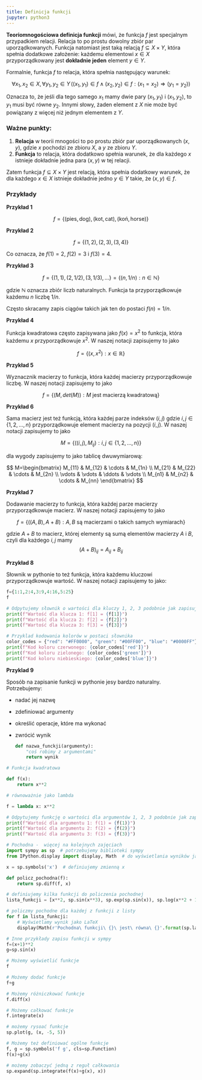 ```yaml
---
title: Definicja funkcji
jupyter: python3
---
```



**Teoriomnogościowa definicja funkcji** mówi, że funkcja $f$ jest specjalnym przypadkiem relacji. Relacja to po prostu dowolny zbiór par uporządkowanych. Funkcja natomiast jest taką relacją $f \subseteq X \times Y$, która spełnia dodatkowe założenie: każdemu elementowi $x \in X$ przyporządkowany jest **dokładnie jeden** element $y \in Y$.

Formalnie, funkcja $f$ to relacja, która spełnia następujący warunek:

$$
\forall x_1, x_2 \in X, \, \forall y_1, y_2 \in Y \, \left( (x_1, y_1) \in f \land (x_2, y_2) \in f : (x_1 = x_2) \Rightarrow (y_1 = y_2) \right)
$$

Oznacza to, że jeśli dla tego samego $x_1$ mamy dwie pary $(x_1, y_1)$ i $(x_1, y_2)$, to $y_1$ musi być równe $y_2$. Innymi słowy, żaden element z $X$ nie może być powiązany z więcej niż jednym elementem z $Y$.

### Ważne punkty:
1. **Relacja** w teorii mnogości to po prostu zbiór par uporządkowanych $(x, y)$, gdzie $x$ pochodzi ze zbioru $X$, a $y$ ze zbioru $Y$.
2. **Funkcja** to relacja, która dodatkowo spełnia warunek, że dla każdego $x$ istnieje dokładnie jedna para $(x, y)$ w tej relacji.

Zatem funkcja $f \subseteq X \times Y$ jest relacją, która spełnia dodatkowy warunek, że dla każdego $x \in X$ istnieje dokładnie jedno $y \in Y$ takie, że $(x, y) \in f$.


### Przykłady

**Przykład 1**

$$
f=\{(\text{pies}, \text{dog}), (\text{kot}, \text{cat}), (\text{koń}, \text{horse})\}
$$

**Przykład 2**

$$
f=\{(1,2), (2,3), (3,4)\}
$$

Co oznacza, że $f(1)=2$, $f(2)=3$ i $f(3)=4$.

**Przykład 3**

$$
f=\{(1,1),(2,1/2),(3,1/3),...\}=\{(n,1/n): n \in \mathbb{N}\}
$$

gdzie $\mathbb{N}$ oznacza zbiór liczb naturalnych. Funkcja ta przyporządkowuje każdemu $n$ liczbę $1/n$.

Często skracamy zapis ciągów takich jak ten do postaci $f(n)=1/n$.

**Przykład 4**

Funkcja kwadratowa często zapisywana jako $f(x)=x^2$ to funkcja, która każdemu $x$ przyporządkowuje $x^2$. W naszej notacji zapisujemy to jako 

$$
f=\{(x,x^2): x \in \mathbb{R}\}
$$

**Przykład 5**

Wyznacznik macierzy to funkcja, która każdej macierzy przyporządkowuje liczbę. W naszej notacji zapisujemy to jako

$$
f=\{(M,det(M)): M \text{ jest macierzą kwadratową}\}
$$

**Przykład 6**

Sama macierz jest też funkcją, która każdej parze indeksów $(i,j)$ gdzie $i,j \in \{1,2,...,n\}$ przyporządkowuje element macierzy na pozycji $(i,j)$. W naszej notacji zapisujemy to jako

$$
M=\{((i,j),M_{ij}): i,j \in \{1,2,...,n\}\}
$$

dla wygody zapisujemy to jako tablicę dwuwymiarową:

$$
M=\begin{bmatrix}
M_{11} & M_{12} & \cdots & M_{1n} \\
M_{21} & M_{22} & \cdots & M_{2n} \\
\vdots & \vdots & \ddots & \vdots \\
M_{n1} & M_{n2} & \cdots & M_{nn}
\end{bmatrix}
$$

**Przykład 7**

Dodawanie macierzy to funkcja, która każdej parze macierzy przyporządkowuje macierz. W naszej notacji zapisujemy to jako

$$
f=\{((A,B),A+B): A,B \text{ są macierzami o takich samych wymiarach}\}
$$

gdzie $A+B$ to macierz, której elementy są sumą elementów macierzy $A$ i $B$, czyli dla każdego $i,j$ mamy 
$$
(A+B)_{ij}=A_{ij}+B_{ij}
$$




**Przykład 8**

Słownik w pythonie to też funkcja, która każdemu kluczowi przyporządkowuje wartość. W naszej notacji zapisujemy to jako:

```python
f={1:1,2:4,3:9,4:16,5:25}
f
```

```python
# Odpytujemy słownik o wartości dla kluczy 1, 2, 3 podobnie jak zapisujemy to w matematyce!!!
print(f"Wartość dla klucza 1: f[1] = {f[1]}")
print(f"Wartość dla klucza 2: f[2] = {f[2]}")
print(f"Wartość dla klucza 3: f[3] = {f[3]}")
```

```python
# Przyklad kodowania kolorów w postaci słownika
color_codes = {"red": "#FF0000", "green": "#00FF00", "blue": "#0000FF"}
print(f"Kod koloru czerwonego: {color_codes['red']}")
print(f"Kod koloru zielonego: {color_codes['green']}")
print(f"Kod koloru niebieskiego: {color_codes['blue']}")
```

**Przyklad 9**

Sposób na zapisanie funkcji w pythonie jesy bardzo naturalny. 
Potrzebujemy:

* nadać jej nazwę
* zdefiniować argumenty
* określić operacje, które ma wykonać
* zwrócić wynik
    
    ```python
    def nazwa_funckji(argumenty):
        "coś robimy z argumentami"
        return wynik
    ```

```python
# Funkcja kwadratowa

def f(x):
    return x**2

# równoważnie jako lambda

f = lambda x: x**2

# Odpytujemy funkcję o wartości dla argumentów 1, 2, 3 podobnie jak zapisujemy to w matematyce!!!
print(f"Wartość dla argumentu 1: f(1) = {f(1)}")
print(f"Wartość dla argumentu 2: f(2) = {f(2)}")
print(f"Wartość dla argumentu 3: f(3) = {f(3)}")
```

```python
# Pochodna -  więcej na kolejnych zajęciach
import sympy as sp  # potrzebujemy biblioteki sympy
from IPython.display import display, Math  # do wyświetlania wyników jako LaTeX

x = sp.symbols('x')  # definiujemy zmienną x

def policz_pochodna(f):
    return sp.diff(f, x)

# definiujemy kilka funkcji do policzenia pochodnej
lista_funkcji = [x**2, sp.sin(x**3), sp.exp(sp.sin(x)), sp.log(x**2 + 1)]

# policzmy pochodne dla każdej z funkcji z listy
for f in lista_funkcji:
    # Wyświetlamy wynik jako LaTeX
    display(Math(r'Pochodna\ funkcji\ {}\ jest\ równa\ {}'.format(sp.latex(f), sp.latex(policz_pochodna(f)))))
```

```python
# Inne przykłady zapisu funkcji w sympy
f=(x+1)**2
g=sp.sin(x)
```

```python
# Możemy wyświetlić funkcje
f
```

```python
# Możemy dodać funkcje
f+g
```

```python
# Możemy różniczkować funkcje
f.diff(x)
```

```python
# Możemy całkować funkcje
f.integrate(x)
```

```python
# możemy rysoać funkcje
sp.plot(g, (x, -5, 5))
```

```python
# Możemy też definiować ogólne funkcje
f, g = sp.symbols('f g', cls=sp.Function)
f(x)+g(x)
```

```python
# możemy zobaczyć jedną z reguł całkowania
sp.expand(sp.integrate(f(x)+g(x), x))
```

